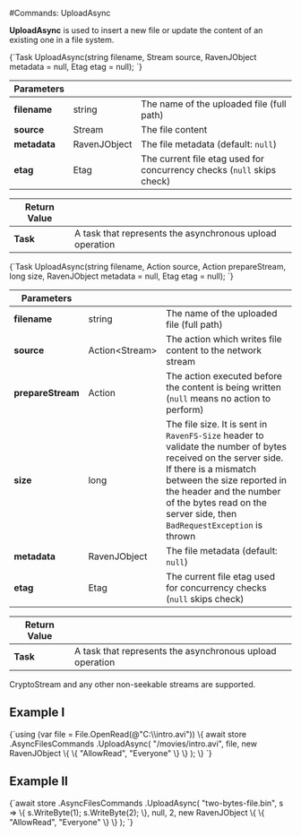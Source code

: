 
#Commands: UploadAsync

**UploadAsync** is used to insert a new file or update the content of an existing one in a file system.



<TabItem value="upload_1" label="upload_1">
<CodeBlock language="csharp">
{`Task UploadAsync(string filename, Stream source, RavenJObject metadata = null, Etag etag = null);
`}
</CodeBlock>
</TabItem>

| Parameters | | |
| ------------- | ------------- | ----- |
| **filename** | string | The name of the uploaded file (full path) |
| **source** | Stream | The file content |
| **metadata** | RavenJObject | The file metadata (default: `null`) |
| **etag** | Etag | The current file etag used for concurrency checks (`null` skips check) |

| Return Value | |
| ------------- | ------------- |
| **Task** | A task that represents the asynchronous upload operation |

<TabItem value="upload_3" label="upload_3">
<CodeBlock language="csharp">
{`Task UploadAsync(string filename, Action<Stream> source, Action prepareStream, long size, RavenJObject metadata = null, Etag etag = null);
`}
</CodeBlock>
</TabItem>

| Parameters | | |
| ------------- | ------------- | ----- |
| **filename** | string | The name of the uploaded file (full path) |
| **source** | Action&lt;Stream&gt; | The action which writes file content to the network stream |
| **prepareStream** | Action | The action executed before the content is being written (`null` means no action to perform) |
| **size** | long | The file size. It is sent in `RavenFS-Size` header to validate the number of bytes received on the server side. If there is a mismatch between the size reported in the header and the number of the bytes read on the server side, then `BadRequestException` is thrown |
| **metadata** | RavenJObject | The file metadata (default: `null`) |
| **etag** | Etag | The current file etag used for concurrency checks (`null` skips check) |

| Return Value | |
| ------------- | ------------- |
| **Task** | A task that represents the asynchronous upload operation |

<Admonition type="note" title="">
CryptoStream and any other non-seekable streams are supported.
</Admonition>


## Example I

<TabItem value="upload_2" label="upload_2">
<CodeBlock language="csharp">
{`using (var file = File.OpenRead(@"C:\\intro.avi"))
\{
	await store
	.AsyncFilesCommands
	.UploadAsync(
		"/movies/intro.avi",
		file,
		new RavenJObject
		\{
			\{
				"AllowRead", "Everyone"
			\}
		\}
	);
\}
`}
</CodeBlock>
</TabItem>

## Example II

<TabItem value="upload_4" label="upload_4">
<CodeBlock language="csharp">
{`await store
	.AsyncFilesCommands
	.UploadAsync(
		"two-bytes-file.bin",
		s =>
		\{
			s.WriteByte(1);
			s.WriteByte(2);
		\},
		null,
		2,
		new RavenJObject
		\{
			\{
				"AllowRead", "Everyone"
			\}
		\}
	);
`}
</CodeBlock>
</TabItem>

